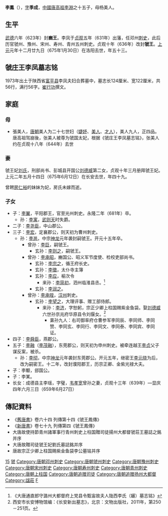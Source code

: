 '''李鳳'''（{{bd|622年||675年|1月30日|catIdx=L}}），[[表字|字]]'''季成'''，[[中國|中國]][[李渊|唐高祖李淵]]之十五子，母杨美人。
==生平==
[[武德|武德]]六年（623年）封'''豳王'''。李凤于[[貞觀_(唐朝)|贞观]]五年（631年）出藩，任邓州[[刺史|刺史]]，此后历官虢州、豫州、宋州、寿州、青州五州刺史。贞观十年（636年）改封'''虢王'''。[[上元_(唐高宗)|上元]]元年十二月廿九日（675年1月30日）在洛阳去世，年五十三。

== 虢庄王李凤墓志铭 ==
1973年出土于陕西省[[富平县|富平县]]李凤夫妇合葬墓中，墓志长124厘米、宽122厘米，共56行，满行56字。[[崔行功|崔行功]]撰文。

== 家庭 ==
===母===
*張美人，[[唐朝|唐朝]]美人为二十七世妇（[[婕妤|婕妤]]、[[美人_(位号)|美人]]、[[才人|才人]]），美人九人，正四品。唐高祖驾崩後，张美人被尊为虢国太妃，根据《虢庄王李凤墓志铭》，张美人约在贞观十八年（644年）去世
===妻===
虢王妃[[刘妃_(李凤)|刘氏]]，刑部尚书、彭城县开国公[[刘德威|刘德威]]第二女，贞观十年三月册拜虢王妃。上元二年五月十四日（675年6月12日）在长安去世，年四十九。

曾聘[[房仁裕|房仁裕]]的妹妹为妃，房氏未嫁而逝。
===子女===
* 子：[[李翼|李翼]]，平阳郡王，官至光州刺史。永隆二年（681年）卒。
** 孙：[[李寓|李寓]]，[[武则天|武则天]]时失爵。
* 二子：[[李尧臣|李尧臣]]，中山郡公。
* 三子：[[李宏|李宏]]，定襄郡公，则天初为曹州刺史。
** 孙：[[李邕_(虢王)|李邕]]，中宗[[神龙|神龙]]元年袭封嗣虢王。开元十五年卒。
*** 曾孙：[[李巨|李巨]]，嗣虢王。
**** 玄孙：[[李则之|李则之]]，嗣虢王。
*** 曾孙：[[李承昭|李承昭]]，豳国公、昭义军节度使、检校吏部尚书。
**** 玄孙：[[李宗之|李宗之]]，循王府长史。
**** 玄孙：[[李徵|李徵]]，太仆寺主簿
**** 玄孙：[[李应|李应]]，榆次令
***** 来孙：[[李简初|李简初]]，泗州临淮县丞。<ref>《大唐通直郎守潞州大都督府上党县令甄宙故夫人陇西李氏（孋）墓志铭》</ref>
**** 玄孙：[[李润之|李润之]]。
*** 曾孙：[[李承晊|李承晊]]，[[汉州|汉州]]刺史。
**** 玄孙：[[李望之|李望之]]，大理评事、赠工部侍郎。
***** 来孙：[[李济|李济]]，字恕躬，宗正少卿上柱国赐紫金鱼袋。娶[[刘德威|刘德威]]六世孙京兆府华原县令刘偃女。<ref>西安市长安博物馆编：《长安新出墓志》，北京：文物出版社，2011年，第250－251页。</ref>
****** 晜孙九人：右司御率府仓曹参军李同辰、李同师、李同赞、李同玄、李同行、李同文、李同泰、李同宾、李同证。
* 四子：[[李舜臣|李舜臣]]，燕郡公。
* 五子：[[李融|李融]]（[[李茂融|李茂融]]），东莞郡公，则天初为申州刺史。被牵连越王[[李贞|李贞]]父子谋反案，被杀。
** 孙：[[李彻|李彻]]，中宗[[神龙|神龙]]元年袭封东莞郡公。开元五年，继密王[[李元晓|李元晓]]为后，改为嗣密王。十二年，改封濮阳郡王，历宗正卿、金紫光禄大夫。
* 子：李颙，郐国公。
* 子：李某。
* 长女：成德县主李瑶，字璧，[[韦孝宽|韦孝宽]]曾孙之妻，贞观十三年（639年）—显庆四年六月三日（659年6月27日）

== 傳記資料 ==
* 《[[舊唐書|舊唐書]]》卷六十四 列傳第十四《虢王鳳傳》
* 《[[新唐書|新唐書]]》卷七十九 列傳第四《虢王鳳傳》
* 大唐故使持節青州諸軍事行青州刺史上柱国贈司徒揚州大都督虢荘王墓誌之銘并序
* 大唐故贈司徒虢王妃劉氏墓誌銘并序
* 唐故宗正少卿上柱国赐紫金鱼袋李公墓铭并序

{{DEFAULTSORT:L}}
[[Category:唐高祖皇子|15]]
[[Category:唐朝宗室国王|虢]]
[[Category:唐朝邓州刺史|Category:唐朝邓州刺史]]
[[Category:唐朝虢州刺史|Category:唐朝虢州刺史]]
[[Category:唐朝豫州刺史|Category:唐朝豫州刺史]]
[[Category:唐朝宋州刺史|Category:唐朝宋州刺史]]
[[Category:唐朝寿州刺史|Category:唐朝寿州刺史]]
[[Category:唐朝青州刺史|Category:唐朝青州刺史]]
[[Category:唐朝上柱国|Category:唐朝上柱国]]
[[Category:唐朝追赠司徒|Category:唐朝追赠司徒]]
[[Category:唐朝追赠扬州大都督|Category:唐朝追赠扬州大都督]]
[[Category:諡莊|Category:諡莊]]
[[Category:李姓|F]]